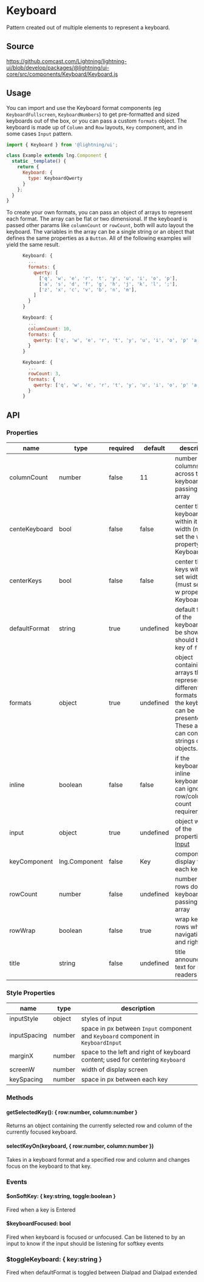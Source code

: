 
# Keyboard

Pattern created out of multiple elements to represent a keyboard.

## Source

https://github.comcast.com/Lightning/lightning-ui/blob/develop/packages/@lightning/ui-core/src/components/Keyboard/Keyboard.js

## Usage

You can import and use the Keyboard format components (eg `KeyboardFullscreen`, `KeyboardNumbers`) to get pre-formatted and sized keyboards out of the box, or you can pass a custom `formats` object.
The keyboard is made up of `Column` and `Row` layouts, `Key` component, and in some cases `Input` pattern.

```js
import { Keyboard } from '@lightning/ui';

class Example extends lng.Component {
  static _template() {
    return {
      Keyboard: {
        type: KeyboardQwerty
      }
    };
  }
}
```

<Preview>
  <Story id="keyboard-keyboard--basic" />
</Preview>

To create your own formats, you can pass an object of arrays to represent each format.
The array can be flat or two dimensional. If the keyboard is passed other params like `columnCount` or `rowCount`, both will auto layout the keyboard.
The variables in the array can be a single string or an object that defines the same properties as a `Button`.
All of the following examples will yield the same result.

```js
      Keyboard: {
        ...
        formats: {
          qwerty: [
            ['q', 'w', 'e', 'r', 't', 'y', 'u', 'i', 'o', 'p'],
            ['a', 's', 'd', 'f', 'g', 'h', 'j', 'k', 'l', ';'],
            ['z', 'x', 'c', 'v', 'b', 'n', 'm'],
          ]
        }
      }
```

```js
      Keyboard: {
        ...
        columnCount: 10,
        formats: {
          qwerty: ['q', 'w', 'e', 'r', 't', 'y', 'u', 'i', 'o', 'p' 'a', 's', 'd', 'f', 'g', 'h', 'j', 'k', 'l', ';','z', 'x', 'c', 'v', 'b', 'n', 'm'],
        }
      }
```

```js
      Keyboard: {
        ...
        rowCount: 3,
        formats: {
          qwerty: ['q', 'w', 'e', 'r', 't', 'y', 'u', 'i', 'o', 'p' 'a', 's', 'd', 'f', 'g', 'h', 'j', 'k', 'l', ';','z', 'x', 'c', 'v', 'b', 'n', 'm'],
        }
      }
```

## API

### Properties

| name          | type          | required | default   | description                                                                                                                                   |
| ------------- | ------------- | -------- | --------- | --------------------------------------------------------------------------------------------------------------------------------------------- |
| columnCount   | number        | false    | 11        | number of columns across the keyboard if passing a flat array                                                                                 |
| centeKeyboard | bool          | false    | false     | center the keyboard within it's set width (must set the w property of Keyboard)                                                               |
| centerKeys    | bool          | false    | false     | center the keys within it's set width (must set the w property of Keyboard)                                                                   |
| defaultFormat | string        | true     | undefined | default format of the keyboard to be shown. should be a key of `formats`.                                                                     |
| formats       | object        | true     | undefined | object containing arrays that represent different formats that the keyboard can be presented in. These arrays can contain strings or objects. |
| inline        | boolean       | false    | false     | if the keyboard is an inline keyboard and can ignore row/column count requirements                                                            |
| input         | object        | true     | undefined | object with all of the properties for [Input](?path=/story/patterns-Input--basic)                                                             |
| keyComponent  | lng.Component | false    | Key       | component to display for each key                                                                                                             |
| rowCount      | number        | false    | undefined | number of rows down the keyboard if passing a flat array                                                                                      |
| rowWrap       | boolean       | false    | true      | wrap keyboard rows when navigating left and right                                                                                             |
| title         | string        | false    | undefined | title announcement text for screen readers                                                                                                    |

### Style Properties

| name         | type   | description                                                                       |
| ------------ | ------ | --------------------------------------------------------------------------------- |
| inputStyle   | object | styles of input                                                                   |
| inputSpacing | number | space in px between `Input` component and `Keyboard` component in `KeyboardInput` |
| marginX      | number | space to the left and right of keyboard content; used for centering `Keyboard`    |
| screenW      | number | width of display screen                                                           |
| keySpacing   | number | space in px between each key                                                      |

### Methods

#### getSelectedKey(): { row:number, column:number }

Returns an object containing the currently selected row and column of the currently focused keyboard.

#### selectKeyOn(keyboard, { row:number, column:number })

Takes in a keyboard format and a specified row and column and changes focus on the keyboard to that key.

### Events

#### $onSoftKey: { key:string, toggle:boolean }

Fired when a key is Entered

#### $keyboardFocused: bool

Fired when keyboard is focused or unfocused. Can be listened to by an input to know if the input should be listening for softkey events

### $toggleKeyboard: { key:string }

Fired when defaultFormat is toggled between Dialpad and Dialpad extended
